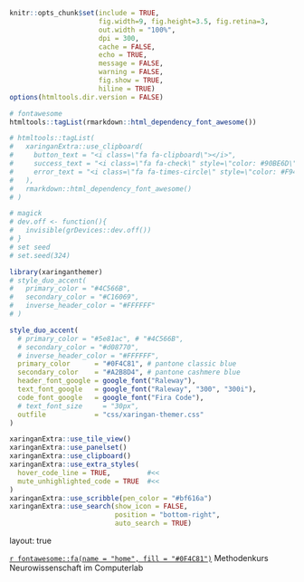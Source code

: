 ```r
knitr::opts_chunk$set(include = TRUE,
                      fig.width=9, fig.height=3.5, fig.retina=3,
                      out.width = "100%",
                      dpi = 300,
                      cache = FALSE,
                      echo = TRUE,
                      message = FALSE, 
                      warning = FALSE,
                      fig.show = TRUE,
                      hiline = TRUE)
options(htmltools.dir.version = FALSE)

# fontawesome
htmltools::tagList(rmarkdown::html_dependency_font_awesome())

# htmltools::tagList(
#   xaringanExtra::use_clipboard(
#     button_text = "<i class=\"fa fa-clipboard\"></i>",
#     success_text = "<i class=\"fa fa-check\" style=\"color: #90BE6D\"></i>",
#     error_text = "<i class=\"fa fa-times-circle\" style=\"color: #F94144\"></i>"
#   ),
#   rmarkdown::html_dependency_font_awesome()
# )

# magick
# dev.off <- function(){
#   invisible(grDevices::dev.off())
# }
# set seed
# set.seed(324)
```

```r
library(xaringanthemer)
# style_duo_accent(
#   primary_color = "#4C566B",
#   secondary_color = "#C16069",
#   inverse_header_color = "#FFFFFF"
# )

style_duo_accent(
  # primary_color = "#5e81ac", # "#4C566B",
  # secondary_color = "#d08770",
  # inverse_header_color = "#FFFFFF",
  primary_color      = "#0F4C81", # pantone classic blue
  secondary_color    = "#A2B8D4", # pantone cashmere blue
  header_font_google = google_font("Raleway"),
  text_font_google   = google_font("Raleway", "300", "300i"),
  code_font_google   = google_font("Fira Code"),
  # text_font_size     = "30px",
  outfile            = "css/xaringan-themer.css"
)

xaringanExtra::use_tile_view()
xaringanExtra::use_panelset()
xaringanExtra::use_clipboard()
xaringanExtra::use_extra_styles(
  hover_code_line = TRUE,         #<<
  mute_unhighlighted_code = TRUE  #<<
)
xaringanExtra::use_scribble(pen_color = "#bf616a")
xaringanExtra::use_search(show_icon = FALSE,
                          position = "bottom-right",
                          auto_search = TRUE)
```

layout: true
  
<!-- Home icon -->
<div class="my-footer">
<span>
<a href="https://kogpsy.github.io/neuroscicomplab" target="_blank">`r fontawesome::fa(name = "home", fill = "#0F4C81")`</a> Methodenkurs Neurowissenschaft im Computerlab
</span>
</div>


<!-- Name (left) -->
<!-- <div class="my-footer"> -->
<!-- <span> -->
<!-- Andrew Ellis - <a href="https://kogpsy.github.io/neuroscicomplab" target="_blank">kogpsy.github.io/neuroscicomplab</a> -->
<!-- </span> -->
<!-- </div> -->

<!-- slide separator (for xaringan) -->
---
